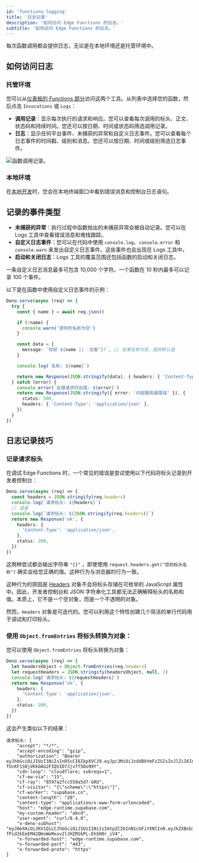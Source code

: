 ```yaml
---
id: 'functions-logging'
title: '日志记录'
description: '如何访问 Edge Functions 的日志。'
subtitle: '如何访问 Edge Functions 的日志。'
---
```


每次函数调用都会提供日志，无论是在本地环境还是托管环境中。

## 如何访问日志

### 托管环境

您可以从[仪表板的 Functions 部分](https://supabase.com/dashboard/project/_/functions)访问这两个工具。从列表中选择您的函数，然后点击 `Invocations` 或 `Logs`：

- **调用记录**：显示每次执行的请求和响应。您可以查看每次调用的标头、正文、状态码和持续时间。您还可以按日期、时间或状态码筛选调用记录。
- **日志**：显示任何平台事件、未捕获的异常和自定义日志事件。您可以查看每个日志事件的时间戳、级别和消息。您还可以按日期、时间或级别筛选日志事件。

![函数调用记录。](/docs/img/guides/functions/function-logs.png)

### 本地环境

在[本地开发](/docs/guides/functions/local-development)时，您会在本地终端窗口中看到错误消息和控制台日志语句。

## 记录的事件类型

- **未捕获的异常**：执行过程中函数抛出的未捕获异常会被自动记录。您可以在 Logs 工具中查看错误消息和堆栈跟踪。
- **自定义日志事件**：您可以在代码中使用 `console.log`、`console.error` 和 `console.warn` 来发出自定义日志事件。这些事件也会出现在 Logs 工具中。
- **启动和关闭日志**：Logs 工具的覆盖范围还包括函数的启动和关闭日志。

<Admonition type="note">
  一条自定义日志消息最多可包含 10,000 个字符。一个函数在 10 秒内最多可以记录 100 个事件。
</Admonition>

以下是在函数中使用自定义日志事件的示例：

```typescript
Deno.serve(async (req) => {
  try {
    const { name } = await req.json()

    if (!name) {
      console.warn('提供的名称为空')
    }

    const data = {
      message: `你好 ${name || '访客'}!`, // 如果名称为空，提供默认值
    }

    console.log(`名称: ${name}`)

    return new Response(JSON.stringify(data), { headers: { 'Content-Type': 'application/json' } })
  } catch (error) {
    console.error(`处理请求时出错: ${error}`)
    return new Response(JSON.stringify({ error: '内部服务器错误' }), {
      status: 500,
      headers: { 'Content-Type': 'application/json' },
    })
  }
})
```

## 日志记录技巧

### 记录请求标头

在调试 Edge Functions 时，一个常见的错误是尝试使用以下代码将标头记录到开发者控制台：

```ts index.ts
Deno.serve(async (req) => {
  const headers = JSON.stringify(req.headers)
  console.log(`请求标头: ${headers}`)
  // 或者
  console.log(`请求标头: ${JSON.stringify(req.headers)}`)
  return new Response('ok', {
    headers: {
      'Content-Type': 'application/json',
    },
    status: 200,
  })
})
```

这两种尝试都会输出字符串 `"{}"` ，即使使用 `request.headers.get("您的标头名称")` 确实会给您正确的值。这种行为与浏览器的行为一致。

这种行为的原因是 [Headers](https://developer.mozilla.org/en-US/docs/Web/API/Headers) 对象不会将标头存储在可枚举的 JavaScript 属性中。因此，开发者控制台和 JSON 字符串化工具都无法正确解释标头的名称和值。本质上，它不是一个空对象，而是一个不透明的对象。

然而，`Headers` 对象是可迭代的。您可以利用这个特性创建几个简洁的单行代码用于调试和打印标头。

### 使用 `Object.fromEntries` 将标头转换为对象：

您可以使用 `Object.fromEntries` 将标头转换为对象：

```ts index.ts
Deno.serve(async (req) => {
  let headersObject = Object.fromEntries(req.headers)
  let requestHeaders = JSON.stringify(headersObject, null, 2)
  console.log(`请求标头: ${requestHeaders}`)
  return new Response('ok', {
    headers: {
      'Content-Type': 'application/json',
    },
    status: 200,
  })
})
```

这会产生类似以下的结果：

```
请求标头: {
    "accept": "*/*",
    "accept-encoding": "gzip",
    "authorization": "Bearer eyJhbGciOiJIUzI1NiIsInR5cCI6IkpXVCJ9.eyJpc3MiOiJzdXBhYmFzZSIsInJlZiI6InN1cGFuYWNobyIsInJvbGUiOiJhbm9uIiwieW91IjoidmVyeSBzbmVha3ksIGh1aD8iLCJpYXQiOjE2NTQ1NDA5MTYsImV4cCI6MTk3MDExNjkxNn0.cwBbk2tq-fUcKF1S0jVKkOAG2FIQSID7Jjvff5Do99Y",
    "cdn-loop": "cloudflare; subreqs=1",
    "cf-ew-via": "15",
    "cf-ray": "8597a2fcc558a5d7-GRU",
    "cf-visitor": "{\"scheme\":\"https\"}",
    "cf-worker": "supabase.co",
    "content-length": "20",
    "content-type": "application/x-www-form-urlencoded",
    "host": "edge-runtime.supabase.com",
    "my-custom-header": "abcd",
    "user-agent": "curl/8.4.0",
    "x-deno-subhost": "eyJ0eXAiOiJKV1QiLCJhbGciOiJIUzI1NiIsImtpZCI6InN1cGFiYXNlIn0.eyJkZXBsb3ltZW50X2lkIjoic3VwYW5hY2hvX2M1ZGQxMWFiLTFjYmUtNDA3NS1iNDAxLTY3ZTRlZGYxMjVjNV8wMDciLCJycGNfcm9vdCI6Imh0dHBzOi8vc3VwYWJhc2Utb3JpZ2luLmRlbm8uZGV2L3YwLyIsImV4cCI6MTcwODYxMDA4MiwiaWF0IjoxNzA4NjA5MTgyfQ.-fPid2kEeEM42QHxWeMxxv2lJHZRSkPL-EhSH0r_iV4",
    "x-forwarded-host": "edge-runtime.supabase.com",
    "x-forwarded-port": "443",
    "x-forwarded-proto": "https"
}
```